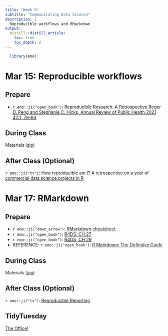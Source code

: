 ```yaml
---
title: "Week 9"
subtitle: "Communicating Data Science"
description: |
  Reproducible workflows and RMarkdown
output:
  distill::distill_article:
    toc: true
    toc_depth: 2
---
```


```r
  library(emo)
```

# Mar 15: Reproducible workflows

## Prepare

* `r emo::ji("open_book")`: [Reproducible Research: A Retrospective
Roger D. Peng and Stephanie C. Hicks, Annual Review of Public Health 2021 42:1, 79-93](https://www.annualreviews.org/doi/abs/10.1146/annurev-publhealth-012420-105110)
  
## During Class

Materials ([zip](https://www.dropbox.com/s/3vpw7yr33eivhvq/models3.zip?dl=1))

## After Class (Optional)

`r emo::ji("tv")`: [How reproducible am I? A retrospective on a year of commercial data science projects in R](https://www.rstudio.com/resources/rstudioglobal-2021/how-reproducible-am-i-a-retrospective-on-a-year-of-commercial-data-science-projects-in-r/)

# Mar 17: RMarkdown

## Prepare

* `r emo::ji("down_arrow")`: [RMarkdown cheatsheet](https://raw.githubusercontent.com/rstudio/cheatsheets/main/rmarkdown.pdf)
* `r emo::ji("open_book")`: [R4DS, CH 27](https://r4ds.had.co.nz/r-markdown.html)
* `r emo::ji("open_book")`: [R4DS, CH 29](https://r4ds.had.co.nz/r-markdown-formats.html)
* REFERENCE: `r emo::ji("open_book")`: [R Markdown: The Definitive Guide](https://bookdown.org/yihui/rmarkdown/)

## During Class

Materials ([zip](https://www.dropbox.com/s/qlld80bnd8n3rvj/communicating1.zip?dl=1))

## After Class (Optional)

`r emo::ji("tv")`: [Reproducible Reporting](https://www.rstudio.com/resources/webinars/reproducible-reporting/)

## TidyTuesday

[The Office!](office.html)
